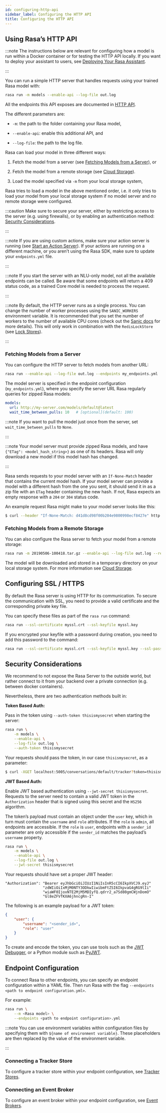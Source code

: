```yaml
---
id: configuring-http-api
sidebar_label: Configuring the HTTP API
title: Configuring the HTTP API
---
```


## Using Rasa’s HTTP API

:::note
The instructions below are relevant for configuring how a model is run
within a Docker container or for testing the HTTP API locally. If you
want to deploy your assistant to users, see [Deploying Your Rasa Assistant](./how-to-deploy#deploying-your-rasa-assistant).

:::

You can run a simple HTTP server that handles requests using your
trained Rasa model with:

```bash
rasa run -m models --enable-api --log-file out.log
```

All the endpoints this API exposes are documented in [HTTP API](../api/http-api).

The different parameters are:

* `-m`: the path to the folder containing your Rasa model,

* `--enable-api`: enable this additional API, and

* `--log-file`: the path to the log file.

Rasa can load your model in three different ways:

1. Fetch the model from a server (see [Fetching Models from a Server](./configuring-http-api#server-fetch-from-server)), or

2. Fetch the model from a remote storage (see [Cloud Storage](./cloud-storage)).

3. Load the model specified via `-m` from your local storage system,

Rasa tries to load a model in the above mentioned order, i.e. it only tries to load your model from your local
storage system if no model server and no remote storage were configured.

:::caution
Make sure to secure your server, either by restricting access to the server (e.g. using firewalls), or
by enabling an authentication method: [Security Considerations](./configuring-http-api#server-security).

:::

:::note
If you are using custom actions, make sure your action server is
running (see [Start an Action Server](./command-line-interface#run-action-server)). If your actions are running
on a different machine, or you aren’t using the Rasa SDK, make sure
to update your `endpoints.yml` file.

:::

:::note
If you start the server with an NLU-only model, not all the available endpoints
can be called. Be aware that some endpoints will return a 409 status code, as a trained
Core model is needed to process the request.

:::

:::note
By default, the HTTP server runs as a single process. You can change the number
of worker processes using the `SANIC_WORKERS` environment variable. It is
recommended that you set the number of workers to the number of available CPU cores
(check out the
[Sanic docs](https://sanic.readthedocs.io/en/latest/sanic/deploying.html#workers)
for more details). This will only work in combination with the
`RedisLockStore` (see [Lock Stores](../api/lock-stores)).

:::

<a aria-hidden="true" tabIndex="-1" className="anchor enhancedAnchor" id="server-fetch-from-server"></a>

### Fetching Models from a Server

You can configure the HTTP server to fetch models from another URL:

```bash
rasa run --enable-api --log-file out.log --endpoints my_endpoints.yml
```

The model server is specified in the endpoint configuration
(`my_endpoints.yml`), where you specify the server URL Rasa
regularly queries for zipped Rasa models:

```yaml
models:
  url: http://my-server.com/models/default@latest
  wait_time_between_pulls: 10   # [optional](default: 100)
```

:::note
If you want to pull the model just once from the server, set
`wait_time_between_pulls` to `None`.

:::

:::note
Your model server must provide zipped Rasa models, and have
`{"ETag": <model_hash_string>}` as one of its headers. Rasa will
only download a new model if this model hash has changed.

:::

Rasa sends requests to your model server with an `If-None-Match`
header that contains the current model hash. If your model server can
provide a model with a different hash from the one you sent, it should send it
in as a zip file with an `ETag` header containing the new hash. If not, Rasa
expects an empty response with a `204` or `304` status code.

An example request Rasa might make to your model server looks like this:

```bash
$ curl --header "If-None-Match: d41d8cd98f00b204e9800998ecf8427e" http://my-server.com/models/default@latest
```

<a aria-hidden="true" tabIndex="-1" className="anchor enhancedAnchor" id="server-fetch-from-remote-storage"></a>

### Fetching Models from a Remote Storage

You can also configure the Rasa server to fetch your model from a remote storage:

```bash
rasa run -m 20190506-100418.tar.gz --enable-api --log-file out.log --remote-storage aws
```

The model will be downloaded and stored in a temporary directory on your local storage system.
For more information see [Cloud Storage](./cloud-storage).

<a aria-hidden="true" tabIndex="-1" className="anchor enhancedAnchor" id="server-ssl"></a>

## Configuring SSL / HTTPS

By default the Rasa server is using HTTP for its communication. To secure the
communication with SSL, you need to provide a valid certificate and the corresponding
private key file.

You can specify these files as part of the `rasa run` command:

```bash
rasa run --ssl-certificate myssl.crt --ssl-keyfile myssl.key
```

If you encrypted your keyfile with a password during creation, you need to add
this password to the command:

```bash
rasa run --ssl-certificate myssl.crt --ssl-keyfile myssl.key --ssl-password mypassword
```

<a aria-hidden="true" tabIndex="-1" className="anchor enhancedAnchor" id="server-security"></a>

## Security Considerations

We recommend to not expose the Rasa Server to the outside world, but
rather connect to it from your backend over a private connection (e.g.
between docker containers).

Nevertheless, there are two authentication methods built in:

**Token Based Auth:**

Pass in the token using `--auth-token thisismysecret` when starting
the server:

```bash
rasa run \
    -m models \
    --enable-api \
    --log-file out.log \
    --auth-token thisismysecret
```

Your requests should pass the token, in our case `thisismysecret`,
as a parameter:

```bash
$ curl -XGET localhost:5005/conversations/default/tracker?token=thisismysecret
```

**JWT Based Auth:**

Enable JWT based authentication using `--jwt-secret thisismysecret`.
Requests to the server need to contain a valid JWT token in
the `Authorization` header that is signed using this secret
and the `HS256` algorithm.

The token’s payload must contain an object under the `user` key,
which in turn must contain the `username` and `role` attributes.
If the `role` is `admin`, all endpoints are accessible.
If the `role` is `user`, endpoints with a `sender_id` parameter are only accessible
if the `sender_id` matches the payload’s `username` property.

```bash
rasa run \
    -m models \
    --enable-api \
    --log-file out.log \
    --jwt-secret thisismysecret
```

Your requests should have set a proper JWT header:

```text
"Authorization": "Bearer eyJhbGciOiJIUzI1NiIsInR5cCI6IkpXVCJ9.eyJ"
                 "zdWIiOiIxMjM0NTY3ODkwIiwibmFtZSI6IkpvaG4gRG9lIi"
                 "wiaWF0IjoxNTE2MjM5MDIyfQ.qdrr2_a7Sd80gmCWjnDomO"
                 "Gl8eZFVfKXA6jhncgRn-I"
```

The following is an example payload for a JWT token:

```json
{
    "user": {
        "username": "<sender_id>",
        "role": "user"
    }
}
```

To create and encode the token, you can use tools such as the [JWT Debugger](https://jwt.io/), or a Python module such as [PyJWT](https://pyjwt.readthedocs.io/en/latest/).

## Endpoint Configuration

To connect Rasa to other endpoints, you can specify an endpoint
configuration within a YAML file.
Then run Rasa with the flag
`--endpoints <path to endpoint configuration.yml>`.

For example:

```bash
rasa run \
    --m <Rasa model> \
    --endpoints <path to endpoint configuration>.yml
```

:::note
You can use environment variables within configuration files by specifying them with `${name of environment variable}`.
These placeholders are then replaced by the value of the environment variable.

:::

### Connecting a Tracker Store

To configure a tracker store within your endpoint configuration,
see [Tracker Stores](../api/tracker-stores).

### Connecting an Event Broker

To configure an event broker within your endpoint configuration,
see [Event Brokers](../api/event-brokers).
